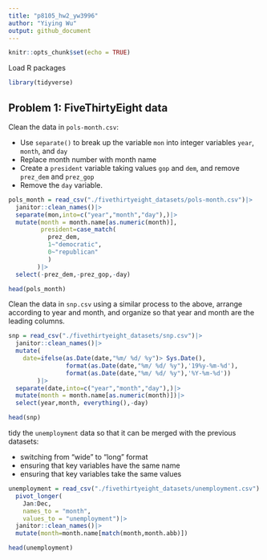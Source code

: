 ```yaml
---
title: "p8105_hw2_yw3996"
author: "Yiying Wu"
output: github_document
---
```


```r
knitr::opts_chunk$set(echo = TRUE)
```

Load R packages
```r
library(tidyverse)
```


## Problem 1: FiveThirtyEight data
Clean the data in `pols-month.csv`: 

* Use `separate()` to break up the variable `mon` into integer variables `year`, `month`, and `day` 
* Replace month number with month name
* Create a `president` variable taking values `gop` and `dem`, and remove `prez_dem` and `prez_gop` 
* Remove the `day` variable.
```r
pols_month = read_csv("./fivethirtyeight_datasets/pols-month.csv")|>
  janitor::clean_names()|>
  separate(mon,into=c("year","month","day"),)|>
  mutate(month = month.name[as.numeric(month)],
         president=case_match(
           prez_dem,
           1~"democratic",
           0~"republican"
           )
        )|>
  select(-prez_dem,-prez_gop,-day)

head(pols_month)
```

Clean the data in `snp.csv` using a similar process to the above, arrange according to year and month, and organize so that year and month are the leading columns.
```r
snp = read_csv("./fivethirtyeight_datasets/snp.csv")|>
  janitor::clean_names()|>
  mutate(
    date=ifelse(as.Date(date,"%m/ %d/ %y")> Sys.Date(),
                format(as.Date(date,"%m/ %d/ %y"),'19%y-%m-%d'),
                format(as.Date(date,"%m/ %d/ %y"),'%Y-%m-%d'))
        )|>
  separate(date,into=c("year","month","day"),)|>
  mutate(month = month.name[as.numeric(month)])|>
  select(year,month, everything(),-day)

head(snp)
```

tidy the `unemployment` data so that it can be merged with the previous datasets: 

* switching from “wide” to “long” format
* ensuring that key variables have the same name
* ensuring that key variables take the same values
```r
unemployment = read_csv("./fivethirtyeight_datasets/unemployment.csv")|>
  pivot_longer(
    Jan:Dec,
    names_to = "month", 
    values_to = "unemployment")|>
  janitor::clean_names()|>
  mutate(month=month.name[match(month,month.abb)])

head(unemployment)
```





